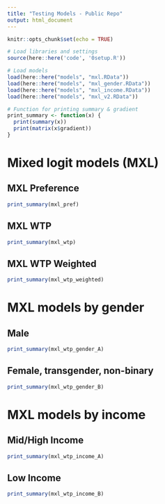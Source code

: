 ```yaml
---
title: "Testing Models - Public Repo"
output: html_document
---
```


```r
knitr::opts_chunk$set(echo = TRUE)

# Load libraries and settings
source(here::here('code', '0setup.R'))

# Load models
load(here::here("models", "mxl.RData")) 
load(here::here("models", "mxl_gender.RData"))
load(here::here("models", "mxl_income.RData"))
load(here::here("models", "mxl_v2.RData"))

# Function for printing summary & gradient
print_summary <- function(x) {
  print(summary(x))
  print(matrix(x$gradient))
}
```


# Mixed logit models (MXL)

## MXL Preference

```r
print_summary(mxl_pref)
```

## MXL WTP

```r
print_summary(mxl_wtp)
```

## MXL WTP Weighted

```r
print_summary(mxl_wtp_weighted)
```

# MXL models by gender

## Male 

```r
print_summary(mxl_wtp_gender_A)
```

## Female, transgender, non-binary

```r
print_summary(mxl_wtp_gender_B)
```

# MXL models by income

## Mid/High Income 

```r
print_summary(mxl_wtp_income_A)
```

## Low Income

```r
print_summary(mxl_wtp_income_B)
```

